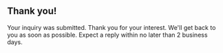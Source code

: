 ## Thank you!

Your inquiry was submitted. Thank you for your interest. We'll get back to you as soon as possible. Expect a reply within no later than 2 business days.

